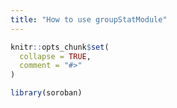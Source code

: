 ```yaml
---
title: "How to use groupStatModule"
---
```


```r
knitr::opts_chunk$set(
  collapse = TRUE,
  comment = "#>"
)
```

```r
library(soroban)
```
